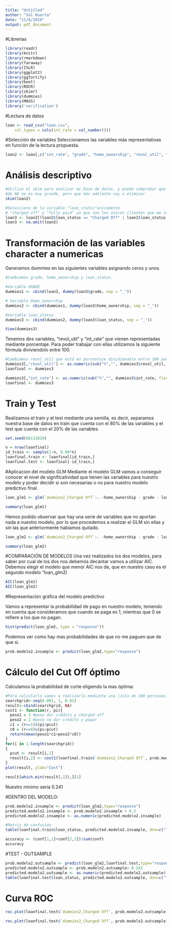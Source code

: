 ```yaml
---
title: "Untitled"
author: "Val Huerta"
date: "11/6/2019"
output: pdf_document
---
```


#Librerias
```r
library(readr)
library(knitr)
library(rmarkdown)
library(faraway)
library(ISLR)
library(ggplot2)
library(ggfortify)
library(boot)
library(ROCR)
library(skimr)
library(dummies)
library(MASS)
library('verification')
```

#Lectura de datos
```r
loan <- read_csv("loan.csv",
    col_types = cols(int_rate = col_number()))
```
#Selección de variables
Seleccionamos las variables más representativas en función de la lectura propuesta.
```r
loan2 <- loan[,c("int_rate", "grade", "home_ownership", "revol_util", "loan_amnt", "dti","annual_inc", "loan_status")]
```

# Análisis descriptivo 
```r
#Utilizo el skim para analizar mi base de datos, y puedo comprobar que por ejemplo el numero 
#de NA no es muy grande, pero que más adelante voy a eliminar
skim(loan2)
```

```r
#Selecciono de la variable "loan_status"unicamente
# "charged off" y "fully paid" ya que son los únicos clientes que me interesan.
loan3 <- loan2[(loan2$loan_status == "Charged Off" | loan2$loan_status == "Fully Paid"),]
loan3 <- na.omit(loan3)
```


# Transformación de las variables character a numericas
Generamos dummies en las siguientes variables asignando ceros y unos.
```r
#Cambiamos grade, home_ownership y loan_status.

#Variable GRADE
dummies1 <- cbind(loan3, dummy(loan3$grade, sep = "_"))

# Variable Home_ownership 
dummies2 <- cbind(dummies1, dummy(loan3$home_ownership, sep = "_"))

#Variable loan_status
dummies3 <- cbind(dummies2, dummy(loan3$loan_status, sep = "_"))

View(dummies3)

```
Tenemos dos variables, "revol_util" y "int_rate" que vienen representadas mediante porcentaje. 
Para poder trabajar con ellas utilizamos la siguiente fórmula diviviendolo entre 100.
```r
#Cambiamos revol_util que está en porcentaje dividiendolo entre 100 para que sea numérica también.
dummies3[,"revol_util"] <- as.numeric(sub("%","", dummies3$revol_util, fixed = TRUE))/100
loanfinal <- dummies3

dummies3[,"int_rate"] <- as.numeric(sub("%","", dummies3$int_rate, fixed = TRUE))/100
loanfinal <- dummies3

```

# Train y Test
Realizamos el train y el test mediante una semilla, es decir, separamos nuestra base de datos en train que cuenta con el 80% de las variables y el test que cuenta con el 20% de las variables.
```r
set.seed(06112019)

n = nrow(loanfinal)
id_train <- sample(1:n, 0.80*n)
loanfinal.train <- loanfinal[id_train,] 
loanfinal.test <- loanfinal[-id_train,]

```

#Aplicacion del modelo GLM 
Mediante el modelo GLM vamos a conseguir conocer el nivel de significatividad que tienen las variables para nuestro modelo y poder decidir si son necesarias o no para nuestro modelo predictivo final.
```r
loan_glm1 <- glm(`dummies2_Charged Off`~. -home_ownership - grade - loan_status - `dummies2_Fully Paid`, data = loanfinal.train, family = "binomial")

summary(loan_glm1)
```
Hemos podido observar que hay una serie de variables que no aportan nada a nuestro modelo, por lo que procedemos a realizar el GLM sin ellas y sin las que anteriormente habiamos quitado. 
```r
loan_glm2 <- glm(`dummies2_Charged Off`~. -home_ownership - grade - loan_status - `dummies2_Fully Paid` - loan3_A - loan3_F - loan3_G - dummies1_ANY - dummies1_NONE - dummies1_OTHER - dummies1_RENT, data = loanfinal.train, family = "binomial")

summary(loan_glm2)
```
#COMPARACIÓN DE MODELOS 
Una vez realizados los dos modelos, para saber por cual de los dos nos debemos decantar vamos a utilizar
AIC. Debemos elegir el modelo que menor AIC nos de, que en nuestro caso es el segundo modelo "loan_glm2)

```r
AIC(loan_glm1)
AIC(loan_glm2)
```
#Representación gráfica del modelo predictivo

Vamos a representar la probabilidad de pago en nuestro modelo, teniendo en cuenta que consideramos que cuando se paga es 1, mientras que 0 se refiere a los que no pagan.
```r
hist(predict(loan_glm2, type = "response"))
```
Podemos ver como hay mas probabilidades de que no me paguen que de que si. 

```r
prob.modelo2.insample <- predict(loan_glm2,type="response")
```


# Cálculo del Cut Off óptimo
Calculamos la probabilidad de corte eligiendo la mas óptima:
```r
#Para calcularlo vamos a realizarlo mediante una lista de 100 personas. 
searchgrid<-seq(0.001, 1, 0.01)
result<-cbind(searchgrid, NA)
cost1 <- function(r, pi){
  peso1 = 3 #peso dar crédito y charged off
  peso2 = 1 #peso no dar crédito y pagar
  c1 = (r==1)&(pi<pcut)
  c0 = (r==0)&(pi>pcut)
  return(mean(peso1*c1+peso2*c0))
}
for(i in 1:length(searchgrid))
{
  pcut <- result[i,1]
  result[i,2] <- cost1(loanfinal.train$`dummies2_Charged Off`, prob.modelo2.insample)
}
plot(result, ylab="Cost")

```
```r
result[which.min(result[,2]),][1]
```
Nuestro mínimo sería 0.241

#DENTRO DEL MODELO:

```r
prob.modelo2.insample <- predict(loan_glm2,type="response")
predicted.modelo2.insample <- prob.modelo2.insample > 0.2
predicted.modelo2.insample <- as.numeric(predicted.modelo2.insample)
```

```r
#Matriz de confusión
table(loanfinal.train$loan_status, predicted.modelo2.insample, dnn=c("Truth","Predicted"))
```

```r
accuracy <- (conf[1,1]+conf[2,2])/sum(conf)
accuracy
```


#TEST - OUTSAMPLE

```r
prob.modelo2.outsample <- predict(loan_glm2,loanfinal.test,type="response")
predicted.modelo2.outsample <- prob.modelo2.outsample> 0.241
predicted.modelo2.outsample <- as.numeric(predicted.modelo2.outsample)
table(loanfinal.test$loan_status, predicted.modelo2.outsample, dnn=c("Truth","Predicted"))
```


# Curva ROC

```r
roc.plot(loanfinal.test$`dummies2_Charged Off`, prob.modelo2.outsample)
```

```r
roc.plot(loanfinal.test$`dummies2_Charged Off`, prob.modelo2.outsample)$roc.vol
```











